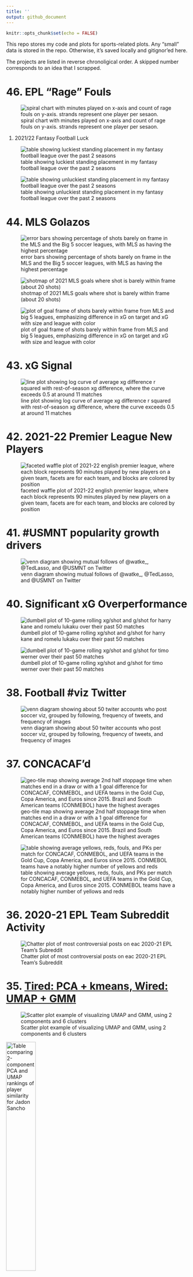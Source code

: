 ```yaml
---
title: ''
output: github_document
---
```


```r
knitr::opts_chunk$set(echo = FALSE)
```

This repo stores my code and plots for sports-related plots. Any "small" data is stored in the repo. Otherwise, it's saved locally and gitignor'ed here.

The projects are listed in reverse chronoligical order. A skipped number corresponds to an idea that I scrapped.

# 46. EPL "Rage" Fouls

![spiral chart with minutes played on x-axis and count of rage fouls on y-axis. strands represent one player per sesaon.](46-euro_fouls/rage_quit_w_inset_and_cancelo.png "Who rage fouls most frequently?")

1.  2021/22 Fantasy Football Luck

![table showing luckiest standing placement in my fantasy football league over the past 2 seasons](45-202122_ff_luck/ff_luckiest.png "Lucky players")

![table showing unluckiest standing placement in my fantasy football league over the past 2 seasons](45-202122_ff_luck/ff_unluckiest.png "Destined for the Beer Mile?")

# 44. MLS Golazos

![error bars showing percentage of shots barely on frame in the MLS and the Big 5 soccer leagues, with MLS as having the highest percentage](44-mls_bangers/prop.png "MLS has the highest proportion of direct free kicks on target and near goal frame")

![shotmap of 2021 MLS goals where shot is barely within frame (about 20 shots)](44-mls_bangers/shotmap.png "Goals from direct free kicks on target and near goal frame")

![plot of goal frame of shots barely within frame from MLS and big 5 leagues, emphasizing difference in xG on target and xG with size and league with color](44-mls_bangers/frame.png "Shots from direct free kicks on target and near goal frame")

# 43. xG Signal

![line plot showing log curve of average xg difference r squared with rest-of-season xg difference, where the curve exceeds 0.5 at around 11 matches](43-xg_signal/xg_signal.png "When can we start trusting the xG table?")

# 42. 2021-22 Premier League New Players

![faceted waffle plot of 2021-22 english premier league, where each block represents 90 minutes played by new players on a given team, facets are for each team, and blocks are colored by position](42-202122_new_players/202122_epl_new_players_w_logo.png "Which squads have had the largest influx of new players this season?")

# 41. #USMNT popularity growth drivers

![venn diagram showing mutual follows of \@watke\_, \@TedLasso, and \@USMNT on Twitter](41-usmnt_followers/venn.png "Has @watke_ done more for the growth of #USMNT popularity than Ted Lasso?")

# 40. Significant xG Overperformance

![dumbell plot of 10-game rolling xg/shot and g/shot for harry kane and romelu lukaku over their past 50 matches](40-xg_overperformance/overperformance_w_kane_lukaku.png "When do elite scorers like Kane and Lukaku significantly overperform their xG?")

![dumbell plot of 10-game rolling xg/shot and g/shot for timo werner over their past 50 matches](40-xg_overperformance/underperformance_w_werner.png "What does significant xG under-performance look like?")

# 38. Football #viz Twitter

![venn diagram showing about 50 twiter accounts who post soccer viz, grouped by following, frequency of tweets, and frequency of images](38-soccer_twitter/venn/Slide1.JPG "Football viz twitter accounts venn diagram")

# 37. CONCACAF'd

![geo-tile map showing average 2nd half stoppage time when matches end in a draw or with a 1 goal difference for CONCACAF, CONMEBOL, and UEFA teams in the Gold Cup, Copa America, and Euros since 2015. Brazil and South American teams (CONMEBOL) have the highest averages](37-concacaf/stoppage_time_map_w_img.png "CONCACAF geo-tile map")

![table showing average yellows, reds, fouls, and PKs per match for CONCACAF, CONMEBOL, and UEFA teams in the Gold Cup, Copa America, and Euros since 2015. CONMEBOL teams have a notably higher number of yellows and reds](37-concacaf/concacaf_tab.png "CONCACAF vs CONMBEBOL table")

# 36. 2020-21 EPL Team Subreddit Activity

![Chatter plot of most controversial posts on eac 2020-21 EPL Team's Subreddit](36-202021_epl_reddit/viz_reddit_controversial_w_logo.png "Chatter plot of most controversial posts on eac 2020-21 EPL Team's Subreddit")

# 35. [Tired: PCA + kmeans, Wired: UMAP + GMM](https://tonyelhabr.rbind.io/post/dimensionality-reduction-and-clustering/)

![Scatter plot example of visualizing UMAP and GMM, using 2 components and 6 clusters](35-probabilistic_clustering/viz_uncertainty_umap_filt.png "Scatter plot example of visualizing of UMAP and GMM, using 2 components and 6 clusters")

<img src="35-probabilistic_clustering/gt_similarity_jadon_sancho.png" title="Table comparing 2-component PCA and UMAP rankings of player similarity for Jadon Sancho" alt="Table comparing 2-component PCA and UMAP rankings of player similarity for Jadon Sancho" width="40%"/>

# 34. 2020 EUROs Forecast Review

![Table of mean Brier skill score for pre-tournament 2020 EUROs forecasts](34-2020_euros_review/tb_compare.png "Table of mean Brier skill score for pre-tournament 2020 EUROs forecasts")

![Table of pre-tournament 2020 EUROs forecasts for champion](34-2020_euros_review/tb_champ.png "Table of pre-tournament 2020 EUROs forecasts for champion")

# 33. Relative League Power Rankings

![Relative increase in competition level when moving from league A to B](33-2020_euros_ratings/viz_relative_p_vaep_direct2z.png "Relative increase in competition level when moving from league A to B")

![Expected change in xG/90 when moving from league A to B](33-2020_euros_ratings/viz_relative_vp_xg_direct2z_fw_young.png "Expected change in xG/90 when moving from league A to B")

![Un-adjusted xG/90 change when moving from league A to B](33-2020_euros_ratings/viz_xg_unadjusted.png "Un-adjusted xG/90 change when moving from league A to B")

# 32. 2020 EUROs

![Which 2020/21 Premier League Teams Have the Most Players in the 2020 Euros?](32-2020_euros/viz_countries_by_team_w_logo.png "Which 2020/21 Premier League Teams Have the Most Players in the 2020 Euros?")

![Match Goals Per 90 for the 2020 EUROs](32-2020_euros/cities_w_logo.png "Match Goals Per 90 for the 2020 EUROs")

# 30. EPL Subjective VAR calls

![EPL Subjective VAR calls by Team since 2019-20](30-var/viz_var_subjective_w_logo.png "EPL Subjective VAR calls by Team since 2019-20")

# 29. 2020-21 EPL Games Started by Young Players

![Animated Bar Plot GIF of 2020-21 EPL Games Started by Young Players](29-202021_u2x/viz_ux.gif "Animated bar plot GIF showing how the youngest 2021-21 EPL team changes as you change the age cutoff used to determine the definition of young")

# 28. 2020-21 EPL Season Review with VAEP

![Best starting 11 players of the 2020/21 Premier League season (arranged in a 4-3-3), according to VAEP (Valuing Actions by Estimating Probabilities). Grealish, Kane, Salah, Jack Harrison, Gundogan, Raphinha, Cresswell, Zouma, Dunk, Alexander-Arnold, Sam Johnstone.](28-202021_vaep/viz_team_vaep_p90_w_logo.png "VAEP'S Best XI, 2020-21 EPL")

![Example of how VAEP scores each action in a possession. Example comes from a 2021-04-04 match between Tottenham and Newcastle, in which Kane misses a shot and gets net negative VAEP.](28-202021_vaep/viz_vaep_ex_w_logo.png "Visual Example of VAEP")

![VAEP vs. minutes played for the 2020/21 Premier League season. Subplots made for each of four position groupings (Forward/Attacker, Midfielder, Defender, Goalkeeper).](28-202021_vaep/viz_vaep_by_pos_w_logo.png "VAEP vs. minutes played, by position")

![VAEP vs. transfer market value for the 2020/21 Premier League season. Subplots made for each of four position groupings (Forward/Attacker, Midfielder, Defender, Goalkeeper).](28-202021_vaep/viz_vaep_mkt_by_pos_w_logo.png "VAEP vs. transfer market value, by position")

![VAEP vs. DAVIES for the 2020/21 Premier League season.](28-202021_vaep/viz_vaep_davies_compare_w_logo.png "VAEP vs. DAVIES, by position")

<img src="28-202021_vaep/metric_yoy_stability.png" title="Year-over-year correlations for VAEP and DAVIES" alt="Table showing year-over-year correlations for VAEP and DAVIES. Both average around 0.45." width="60%"/>

# 27. Pep Guardiola Non-UCL Titles

![Table with Pep Guardiola's Non-UCL Titles Won Since His Las UCL Title](27-pep/pep.png "Table with Pep Guardiola's Non-UCL Titles Won Since His Las UCL Title")

![Timeline Plot of Champions League Re-matches between Teams from the Same League](27-pep/viz_ucl_rematches_manual.png "Timeline Plot of Champions League Re-matches between Teams from the Same League")

# 25. Soccer Referee Activity Across Major Leagues

![Beeswarm Plot of Referee Statistics By League](25-202021_soccer_refs/viz_big5_ref_p90.png "Beeswarm Plot of Referee Statistics By League")

# 24. 2020-21 EPL Team Relative Fouling Rate by Game State

![2020-21 EPL Team Fouling Rate Relative to Opponent by Game State](24-202021_game_state_fouls/viz_foul_p90_diff_by_state.png "2020-21 EPL Team Fouling Rate Relative to Opponent by Game State")

# 23. European Super League Google Trends

![European Super League Google Trends Animated GIF](23-superleague/superleague_timeline.gif "European Super League Google Trends Animated GIF")

# 22. 2020-21 Chelsea Attack Under Tuchel Compared to Lampard

![Heatmaps for Passes, Touches, and Take-Ons for Kai Havertz and Mason Mount under Tuchel vs. Lampard](22-202021_epl_tuchel/viz_tuchel_w_logo.png "Heatmaps for Passes, Touches, and Take-Ons for Kai Havertz and Mason Mount under Tuchel vs. Lampard")

## 21. 2020-21 EPL Foul Tanaka Maps

![2020-21 EPL Fouls Drawn by Position Tanaka Map](21-202021_epl_heatmap/viz_fouled_by_pos_w_logo.png "2020-21 EPL Fouls Drawn by Position Tanaka Map")

![2020-21 EPL Fouls Drawn by Jack Grealish vs Other Midfielders Tanaka Map](21-202021_epl_heatmap/viz_fouled_w_logo.png "2020-21 EPL Fouls Drawn by Jack Grealish vs Other Midfielders Tanaka Map")

![2020-21 EPL Fouls Made by Tomas Soucek vs Other Midfielders Tanaka Map](21-202021_epl_heatmap/viz_fouler_w_logo.png "2020-21 EPL Fouls Made by Tomas Soucek vs Other Midfielders Tanaka Map")

## 20. 2020-21 EPL Game State xG

![2020-21 EPL Game State npxG/Shot and Shot/90 Tables](20-202021_epl_xg_stats/viz_shot_quality_efficiency_2020_w_logo.png "2020-21 EPL Game State npxG/Shot and Shot/90 Tables")

![2020-21 EPL Game State npxG/90 Table](20-202021_epl_xg_stats/viz_npxg_p90_diff_2020_w_logo.png "2020-21 EPL Game State npxG/90 Table")

## 19. Nick Wan New Twitch Followers

![Nick Wan New Follower Time series Lollipops](19-nickwan/nick_wan_twitch_followers_w_sliced.png "Nick Wan New Follower Time series Lollipops")

## 18. OptaJoe One-Word Summaries

![OptaJoe One-Word Summaries Bubble Chart](18-OptaJoe/bubble_optajoe_wide_w_logo.png "OptaJoe One-Word Summaries Bubble Chart")

## 17. 2020-21 NBA All-Star Break Net Rating Lollipop Chart

![2020-21 NBA All-Star Break Net Rating Lollipop Chart](17-nba_allstar_break_nrtg/viz_nba_allstar_break_2021.png "2020-21 NBA All-Star Break Net Rating Lollipop Chart")

## 16. xGPhilosophy xEngagement

![Brighton Engagement Over Expected Table](16-xGPhilosopy/tb_ex.png "Brighton Engagement Over Expected Table")

![Brighton 2-3 Man U Actual vs. Predicted Favorites and Retweets Scatter Plot](16-xGPhilosopy/viz_preds_ex.png "Brighton 2-3 Man U Actual vs. Predicted Favorites and Retweets Scatter Plot")

![Brighton 2-3 Man U Retweets SHAP Breakdown Bar Plot](16-xGPhilosopy/viz_shap_ex.png "Brighton 2-3 Man U Actual vs. Retweets SHAP Breakdown Bar Plot")

![Aggregate SHAP Bar Plot](16-xGPhilosopy/viz_shap_agg.png "Aggregate SHAP Bar Plot")

## 15. 2020-21 Fantasy Football Plots

After regular season (week 12)

![2020-21 Fantasy Football Standings Simulation Table](15-2020_ff/viz_standings_tile_2020.png "2020-21 Fantasy Football Standings Simulation Table")

After week 7

![2020-21 Fantasy Football Points For vs. Points Against Scatter Plot](15-2020_ff/viz_scores_cusum_2020-07.png "2020-21 Fantasy Football Points For vs. Points Against Scatter Plot")

## 14. Non-Negative Matrix Factorization Heat Maps for Soccer Player Tracking

![Non-Negative Matrix Factorization Heat Maps for Soccer Player Tracking](14-soccer_nnmf/viz_nnmf_dimensions_1to9_r_smooth.jpg "Non-Negative Matrix Factorization Heat Maps for Soccer Player Tracking")

## 13. Premier League Official Radar Charts

![Anthony Taylor Radar Chart](13-soccer_refs/Anthony_Taylor_w_logo.png "Anthony Taylor Radar Chart")

![Mike Dean Radar Chart](13-soccer_refs/Mike_Dean_w_logo.png "Mike Dean Radar Chart")

## 12. Comparison of Pitch Control Models

![Comparison of Pitch Control Models](12-pitch_control_compare/pc_fb_v_spearman___fb_v_vor.gif "Comparison of Pitch Control Models")

## 11. [Python and R Comparison of Spearman (2017) Pitch Control Model](https://tonyelhabr.rbind.io/post/soccer-pitch-control-r/)

![Python and R Comparison of Spearman (2017) Pitch Control Model](11-pitch_control_spearman/viz_pc_823_combined.png "Python and R Comparison of Spearman (2017) Pitch Control Model")

## 10. Soccer Formation Pitch Ownership

![Voronoi tessellation of a 4-3-3 False 9 vs. 5-4-1 Diamond Formation](10-soccer_formations/4-3-3-falsenineattack_v_5-4-1-diamond.png "Voronoi tessellation of a 4-3-3 False 9 vs. 5-4-1 Diamond Formation")

## 9. 2020 Champions League Finals, Bayern Munich's Goal

![PSG 0-1 Bayern Munich, UCL 2020 Finals, Animated Pitch Control and VAEP](09-2020_ucl_psg_mun_w_vaep/ucl_2020_psg_mun.gif "PSG 0-1 Bayern Munich, UCL 2020 Finals, Animated Pitch Control and VAEP")

## 8. 2020 NBA Playoffs Total Excitement Index

At the end of the playoffs

![2020 NBA Playoffs Total Excitement Index Bar Chart Race](08-2020_nba_playoffs_excitement_index/2020_nba_playoffs_excitement_index_20201010.gif "2020 NBA Playoffs Total Excitement Index Bar Chart Race")

As of 2020-09-06

![2020 NBA Playoffs Total Excitement Index Bar Chart](08-2020_nba_playoffs_excitement_index/2020_nba_playoffs_excitement_index_20200907.png "2020 NBA Playoffs Total Excitement Index Bar Chart")

## 7. 2020 Champions League Quarter-Finals, PSG's 2nd Goal

***Note: This gif really should have had some smoothing applied. The matrix inversion with `solve()` in the code returns some near infinite values for some inputs.***

![PSG 2-1 Atalanta, UCL 2020 Quarter-Finals, Animated Pitch Control](07-2020_ucl_psg_ata/ucl_2020_psg_atl.gif "PSG 2-1 Atalanta, UCL 2020 Quarter-Finals, Animated Pitch Control")

## 6. Texas High School Football and Marching Band Success

![Texas High School Football vs. Band Scatter Plot](06-tx_hs/tx_hs_fb_band.png "Texas High School Football vs. Band Scatter Plot")

## 5. NBA 3P% Stability Rate

![NBA 3P% Cumulative Average and Stability Rate Line Charts Animated](05-nba_3fg_stability/nba_3p_stability.gif "NBA 3P% Cumulative Average and Stability Rate Line Charts Animated")

## 4. 2020 Soccer Competition-Adjusted Non-Penalty Goals Per 90 Minutes

![Competition-Adjusted Non-Penalty Goals Per 90 Minutes Table](04-2020_ucl_npg90_adj/04_ucl_npg90_adj.utf8.png "Competition-Adjusted Non-Penalty Goals Per 90 Minutes Table")

![Competition-Adjusted Non-Penalty Goals Per 90 Minutes Dumbbell Chart](04-2020_ucl_npg90_adj/ucl_npg90_adj.png "Competition-Adjusted Non-Penalty Goals Per 90 Minutes Dumbbell Chart")

## 3. 2020 NBA Restart Social Justice Messages

![2020 NBA Restart Social Justice Message Bar Chart](03-2020_nba_social_justice/2020_nba_social_justice.png "2020 NBA Restart Social Justice Message Bar Chart")

```r
knitr::include_graphics('04-2020_ucl_npg90_adj/04_ucl_npg90_adj.utf8.pdf')
```

## 2. 2019-20 English Premier League First 30 Games

[2019-20 English Premier League First 30 Games Points Minus Expected Points Lollipop Chart](02-epl_since_break/epl_before_break_pts_minus_xpts.png "2019-20 English Premier League First 30 Games Points Minus Expected Points Lollipop Chart")

![English Premier League 2019-20 First 30 Games Points vs. Expected Points Scatter Plot](02-epl_since_break/epl_before_break_pts_vs_xpts.png "English Premier League 2019-20 First 30 Games Points vs. Expected Points Scatter Plot")

![English Premier League 2019-20 Last 9 Games Simulated Points vs. Actual Points Ridge Plot](02-epl_since_break/epl_after_break_pts_sim.png "English Premier League 2019-20 Last 9 Games Simulated Points vs. Actual Points Ridge Plot")

## 1. 2020 NBA Western Conference League Restart Playoff Seeding Probabilities

![2020 NBA Western Conference League Restart Playoff Seeding Probabilities Bar Chart](01-nba_seed_p/nba_seed_p.png "2020 NBA Western Conference League Restart Playoff Seeding Probabilities Bar Chart")

# Future Ideas

-   In which sport is the leading team most likely to further their lead near the end of the game due to an opposition error, overly-aggressive tactics by the opposition, etc.? (End of game depends on the sport. Ideally, we could use a win probability model to help identify end-of-game context, although it would still need some adjustment.) Extension: In which sport are gamblers most likely to lose/win due to a back-door cover?

-   Decision tree to filter down players in a sport to just one player who has achieved a very specific set of career totals/averages (i.e. [inspiration](https://twitter.com/JacobEGoldstein/status/1296570734047686658))

-   Minutes played by new players ([inspiration](https://twitter.com/reinhurdler/status/1438172361790996490?s=20))

-   Playing time in career at current team sonar ([inspiration](https://twitter.com/reinhurdler/status/1432841015858188288?s=20))

-   Which positions is it ok to have a weak spot at? ([inspiration](https://theathletic.com/2832130/2021/09/19/in-which-positions-can-a-team-have-a-glaring-weakness-but-still-win-the-premier-league-title/))

-   Do coaches sub-off players with yellow cards at a higher rate than they would otherwise?
